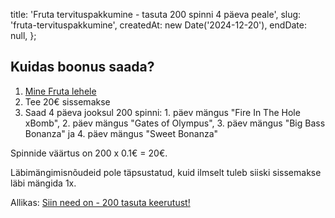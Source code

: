
  title: 'Fruta tervituspakkumine - tasuta 200 spinni 4 päeva peale',
  slug: 'fruta-tervituspakkumine',
  createdAt: new Date('2024-12-20'),
  endDate: null,
};

<ArticleHeader image={headerImage} title={metadata.title} />

<BonusValid date={metadata.endDate} />

## Kuidas boonus saada?

1. [Mine Fruta lehele](https://www.fruta.com)
2. Tee 20€ sissemakse
3. Saad 4 päeva jooksul 200 spinni: 1. päev mängus "Fire In The Hole xBomb", 2. päev mängus "Gates of Olympus", 3. päev mängus "Big Bass Bonanza" ja 4. päev mängus "Sweet Bonanza"

Spinnide väärtus on 200 x 0.1€ = 20€.

Läbimängimisnõudeid pole täpsustatud, kuid ilmselt tuleb siiski sissemakse läbi mängida 1x.

Allikas: [Siin need on - 200 tasuta keerutust!](https://www.fruta.com/et-ee/promotions/welcome-bonus-casino)
